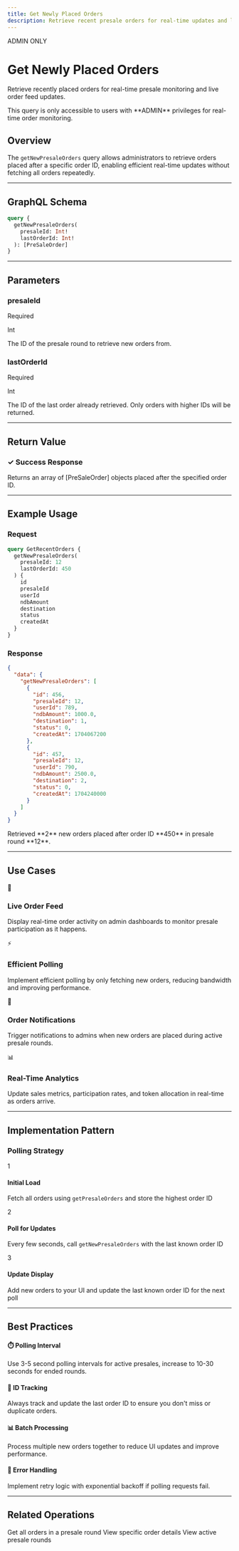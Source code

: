 ```yaml
---
title: Get Newly Placed Orders
description: Retrieve recent presale orders for real-time updates and live order tracking
---
```



<div className="relative overflow-hidden rounded-2xl border bg-gradient-to-br from-lime-500 via-green-600 to-emerald-700 p-8 shadow-2xl mb-8">
  <div className="absolute inset-0 bg-grid-white/10 [mask-image:linear-gradient(0deg,transparent,black)]" />
  <div className="relative">
    <div className="inline-flex items-center gap-2 rounded-full bg-white/20 px-4 py-1.5 text-xs font-medium text-white backdrop-blur-sm mb-4">
      <span className="relative flex h-2 w-2">
        <span className="animate-ping absolute inline-flex h-full w-full rounded-full bg-white opacity-75"></span>
        <span className="relative inline-flex rounded-full h-2 w-2 bg-background"></span>
      </span>
      ADMIN ONLY
    </div>
    <h1 className="text-4xl font-black text-white mb-3 tracking-tight">Get Newly Placed Orders</h1>
    <p className="text-xl text-lime-100 leading-relaxed max-w-3xl">
      Retrieve recently placed orders for real-time presale monitoring and live order feed updates.
    </p>
  </div>
</div>

<Callout type="warn" title="Admin Access Required">
  This query is only accessible to users with **ADMIN** privileges for real-time order monitoring.
</Callout>

## Overview

The `getNewPresaleOrders` query allows administrators to retrieve orders placed after a specific order ID, enabling efficient real-time updates without fetching all orders repeatedly.

---

## GraphQL Schema

<div className="rounded-xl border border-lime-500/30 bg-gradient-to-br from-lime-500/10 to-green-500/5 p-6 mb-8">

```graphql
query {
  getNewPresaleOrders(
    presaleId: Int!
    lastOrderId: Int!
  ): [PreSaleOrder]
}
```

</div>

---

## Parameters

<div className="grid gap-4 md:grid-cols-2 my-6">
  <div className="rounded-lg border border-lime-500/30 bg-background p-5 shadow-sm hover:shadow-md transition-shadow">
    <div className="flex items-start justify-between mb-3">
      <h3 className="font-bold text-lg">presaleId</h3>
      <span className="inline-flex items-center rounded-full bg-red-500/10 px-3 py-1 text-xs font-semibold text-red-700">Required</span>
    </div>
    <p className="text-sm text-muted-foreground mb-2"><span className="font-mono text-lime-600">Int</span></p>
    <p className="text-sm text-foreground">The ID of the presale round to retrieve new orders from.</p>
  </div>

  <div className="rounded-lg border border-lime-500/30 bg-background p-5 shadow-sm hover:shadow-md transition-shadow">
    <div className="flex items-start justify-between mb-3">
      <h3 className="font-bold text-lg">lastOrderId</h3>
      <span className="inline-flex items-center rounded-full bg-red-500/10 px-3 py-1 text-xs font-semibold text-red-700">Required</span>
    </div>
    <p className="text-sm text-muted-foreground mb-2"><span className="font-mono text-lime-600">Int</span></p>
    <p className="text-sm text-foreground">The ID of the last order already retrieved. Only orders with higher IDs will be returned.</p>
  </div>
</div>

---

## Return Value

<div className="rounded-lg border border-green-500/30 bg-gradient-to-br from-green-500/10 to-emerald-500/5 p-6 mb-6">
  <h3 className="font-bold mb-2 flex items-center gap-2">
    <span className="text-2xl">✓</span>
    Success Response
  </h3>
  <p className="text-sm text-foreground mb-3">
    Returns an array of <span className="font-mono text-green-600">[PreSaleOrder]</span> objects placed after the specified order ID.
  </p>
</div>

---

## Example Usage

### Request

```graphql
query GetRecentOrders {
  getNewPresaleOrders(
    presaleId: 12
    lastOrderId: 450
  ) {
    id
    presaleId
    userId
    ndbAmount
    destination
    status
    createdAt
  }
}
```

### Response

```json
{
  "data": {
    "getNewPresaleOrders": [
      {
        "id": 456,
        "presaleId": 12,
        "userId": 789,
        "ndbAmount": 1000.0,
        "destination": 1,
        "status": 0,
        "createdAt": 1704067200
      },
      {
        "id": 457,
        "presaleId": 12,
        "userId": 790,
        "ndbAmount": 2500.0,
        "destination": 2,
        "status": 0,
        "createdAt": 1704240000
      }
    ]
  }
}
```

<Callout type="info" title="New Orders Retrieved">
  Retrieved **2** new orders placed after order ID **450** in presale round **12**.
</Callout>

---

## Use Cases

<div className="grid gap-4 md:grid-cols-2 my-6">
  <Card className="p-6 hover:shadow-lg transition-shadow">
    <div className="text-3xl mb-3">📡</div>
    <h3 className="font-bold mb-2">Live Order Feed</h3>
    <p className="text-sm text-muted-foreground">
      Display real-time order activity on admin dashboards to monitor presale participation as it happens.
    </p>
  </Card>

  <Card className="p-6 hover:shadow-lg transition-shadow">
    <div className="text-3xl mb-3">⚡</div>
    <h3 className="font-bold mb-2">Efficient Polling</h3>
    <p className="text-sm text-muted-foreground">
      Implement efficient polling by only fetching new orders, reducing bandwidth and improving performance.
    </p>
  </Card>

  <Card className="p-6 hover:shadow-lg transition-shadow">
    <div className="text-3xl mb-3">🔔</div>
    <h3 className="font-bold mb-2">Order Notifications</h3>
    <p className="text-sm text-muted-foreground">
      Trigger notifications to admins when new orders are placed during active presale rounds.
    </p>
  </Card>

  <Card className="p-6 hover:shadow-lg transition-shadow">
    <div className="text-3xl mb-3">📊</div>
    <h3 className="font-bold mb-2">Real-Time Analytics</h3>
    <p className="text-sm text-muted-foreground">
      Update sales metrics, participation rates, and token allocation in real-time as orders arrive.
    </p>
  </Card>
</div>

---

## Implementation Pattern

<div className="rounded-lg border border-lime-500/30 bg-background p-6 mb-6">
  <h3 className="font-bold mb-4">Polling Strategy</h3>
  <div className="space-y-4">
    <div className="flex items-start gap-4">
      <div className="flex-shrink-0 w-8 h-8 rounded-full bg-lime-500/20 flex items-center justify-center font-bold text-lime-700">1</div>
      <div>
        <h4 className="font-bold mb-1">Initial Load</h4>
        <p className="text-sm text-muted-foreground">Fetch all orders using <code>getPresaleOrders</code> and store the highest order ID</p>
      </div>
    </div>
    <div className="flex items-start gap-4">
      <div className="flex-shrink-0 w-8 h-8 rounded-full bg-green-500/20 flex items-center justify-center font-bold text-green-700">2</div>
      <div>
        <h4 className="font-bold mb-1">Poll for Updates</h4>
        <p className="text-sm text-muted-foreground">Every few seconds, call <code>getNewPresaleOrders</code> with the last known order ID</p>
      </div>
    </div>
    <div className="flex items-start gap-4">
      <div className="flex-shrink-0 w-8 h-8 rounded-full bg-emerald-500/20 flex items-center justify-center font-bold text-emerald-700">3</div>
      <div>
        <h4 className="font-bold mb-1">Update Display</h4>
        <p className="text-sm text-muted-foreground">Add new orders to your UI and update the last known order ID for the next poll</p>
      </div>
    </div>
  </div>
</div>

---

## Best Practices

<div className="space-y-4 my-6">
  <div className="rounded-lg border-l-4 border-lime-500 bg-lime-500/10 p-4">
    <h4 className="font-bold text-lime-700 dark:text-lime-300 mb-1">⏱️ Polling Interval</h4>
    <p className="text-sm text-lime-800">
      Use 3-5 second polling intervals for active presales, increase to 10-30 seconds for ended rounds.
    </p>
  </div>

  <div className="rounded-lg border-l-4 border-green-500 bg-green-500/10 p-4">
    <h4 className="font-bold text-green-700 dark:text-green-300 mb-1">🎯 ID Tracking</h4>
    <p className="text-sm text-green-800">
      Always track and update the last order ID to ensure you don't miss or duplicate orders.
    </p>
  </div>

  <div className="rounded-lg border-l-4 border-emerald-500 bg-emerald-500/10 p-4">
    <h4 className="font-bold text-emerald-700 dark:text-emerald-300 mb-1">📊 Batch Processing</h4>
    <p className="text-sm text-emerald-800">
      Process multiple new orders together to reduce UI updates and improve performance.
    </p>
  </div>

  <div className="rounded-lg border-l-4 border-lime-500 bg-lime-500/10 p-4">
    <h4 className="font-bold text-lime-700 dark:text-lime-300 mb-1">🔄 Error Handling</h4>
    <p className="text-sm text-lime-800">
      Implement retry logic with exponential backoff if polling requests fail.
    </p>
  </div>
</div>

---

## Related Operations

<Cards>
  <Card title="Get Orders by Round" href="/docs/api/presale-orders/get-orders-by-round">
    Get all orders in a presale round
  </Card>
  <Card title="Get Order by ID" href="/docs/api/presale-orders/get-order-by-id">
    View specific order details
  </Card>
  <Card title="Get Active Presales" href="/docs/api/presale/get-presales-by-status">
    View active presale rounds
  </Card>
</Cards>
